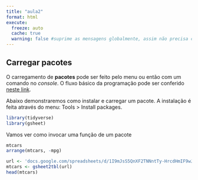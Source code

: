 ```yaml
---
title: "aula2"
format: html
execute: 
  freeze: auto
  cache: true
  warning: false #suprime as mensagens globalmente, assim não precisa colocar em cada chunk
---
```


## Carregar pacotes

O carregamento de **pacotes** pode ser feito pelo menu ou então com um comando no *console*. O fluxo básico da programação pode ser conferido [neste link](https://r4ds.hadley.nz/workflow-basics.html).

Abaixo demonstraremos como instalar e carregar um pacote. A instalação é feita através do menu: Tools \> Install packages.

```r
library(tidyverse)
library(gsheet)
```

Vamos ver como invocar uma função de um pacote

```r
mtcars
arrange(mtcars, -mpg)

```

```r

url <- 'docs.google.com/spreadsheets/d/1I9mJsS5QnXF2TNNntTy-HrcdHmIF9wJ8ONYvEJTXSNo'
mtcars <- gsheet2tbl(url)
head(mtcars)
```
